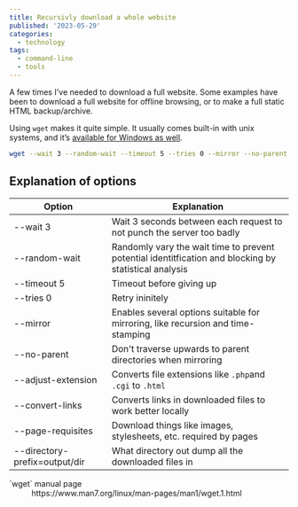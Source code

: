 ---
title: Recursivly download a whole website
published: '2023-05-29'
categories:
  - technology
tags:
  - command-line
  - tools
---

A few times I've needed to download a full website. Some examples have been to download a full website for offline browsing, or to make a full static HTML backup/archive.

Using `wget` makes it quite simple. It usually comes built-in with unix systems, and it’s [available for Windows as well](http://www.gnu.org/software/wget/).

```bash
wget --wait 3 --random-wait --timeout 5 --tries 0 --mirror --no-parent --adjust-extension --convert-links --page-requisites --directory-prefix=output/dir http://example.com
```

## Explanation of options

| Option                        | Explanation                                                                                           |
| ----------------------------- | ----------------------------------------------------------------------------------------------------- |
| --wait 3                      | Wait 3 seconds between each request to not punch the server too badly                                 |
| --random-wait                 | Randomly vary the wait time to prevent potential identitfication and blocking by statistical analysis |
| --timeout 5                   | Timeout before giving up                                                                              |
| --tries 0                     | Retry ininitely                                                                                       |
| --mirror                      | Enables several options suitable for mirroring, like recursion and time-stamping                      |
| --no-parent                   | Don't traverse upwards to parent directories when mirroring                                           |
| --adjust-extension            | Converts file extensions like `.php`and `.cgi` to `.html`                                             |
| --convert-links               | Converts links in downloaded files to work better locally                                             |
| --page-requisites             | Download things like images, stylesheets, etc. required by pages                                      |
| --directory-prefix=output/dir | What directory out dump all the downloaded files in                                                   |

<Note>
  <dl>
    <dt>`wget` manual page</dt>
    <dd>https://www.man7.org/linux/man-pages/man1/wget.1.html</dd>
  </dl>
</Note>
